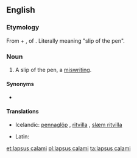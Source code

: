 ==English==

===Etymology===
From {{etyl|la|en}} {{term|lapsus||lang=la|lapse}} + {{term|calami||lang=la|of the [[pen]]}}, {{genitive}} of {{term|calamus|lang=la}}. Literally meaning "slip of the pen".

===Noun===
{{en-noun|head=[[lapsus]] [[calamus|calami]]|?}}

# {{context|formal|lang=en}} A slip of the pen, a [[miswriting]].

====Synonyms====
* {{sense|a slip of the pen}} {{l|en|lapsus plumæ}}

====Translations====
{{trans-top|slip of the pen}}
* Icelandic: [[pennaglöp]] {{n-p}}, [[ritvilla]] {{f}}, [[slæm ritvilla]] {{f}}
{{trans-mid}}
* Latin: {{t-|la|lapsus calami|m}}
{{trans-bottom}}

[[et:lapsus calami]]
[[pl:lapsus calami]]
[[ta:lapsus calami]]